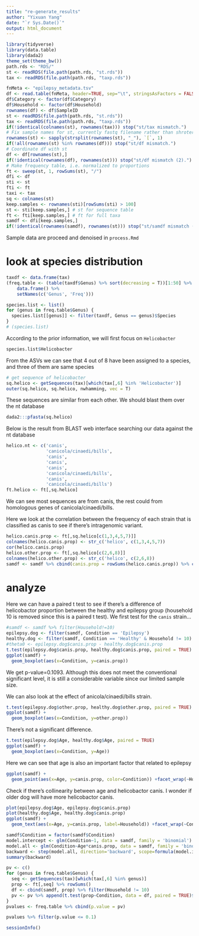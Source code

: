 ```yaml
---
title: "re-generate_results"
author: "Yixuan Yang"
date: "`r Sys.Date()`"
output: html_document
---
```


```r
library(tidyverse)
library(data.table)
library(dada2)
theme_set(theme_bw())
path.rds <- "RDS/"
st <- readRDS(file.path(path.rds, "st.rds"))
tax <- readRDS(file.path(path.rds, "taxp.rds"))
```

```r
fnMeta <- "epilepsy_metadata.tsv"
df <- read.table(fnMeta, header=TRUE, sep="\t", stringsAsFactors = FALSE)
df$Category <- factor(df$Category)
df$Household <- factor(df$Household)
rownames(df) <- df$SampleID
st <- readRDS(file.path(path.rds, "st.rds"))
tax <- readRDS(file.path(path.rds, "taxp.rds"))
if(!identical(colnames(st), rownames(tax))) stop("st/tax mismatch.")
# Fix sample names for st, currently fastq filename rather than shroter sample name
rownames(st) <- sapply(strsplit(rownames(st), "_"), `[`, 1)
if(!all(rownames(st) %in% rownames(df))) stop("st/df mismatch.")
# Coordinate df with st
df <- df[rownames(st),]
if(!identical(rownames(df), rownames(st))) stop("st/df mismatch (2).")
# Make frequency table, i.e. normalized to proportions
ft <- sweep(st, 1, rowSums(st), "/")
dfi <- df
sti <- st
fti <- ft
taxi <- tax
sq <- colnames(st)
keep.samples <- rownames(sti)[rowSums(sti) > 100]
st <- sti[keep.samples,] # st for sequence table
ft <- fti[keep.samples,] # ft for full taxa
samdf <- dfi[keep.samples,]
if(!identical(rownames(samdf), rownames(st))) stop("st/samdf mismatch (3).")
```

Sample data are proceed and denoised in `process.Rmd`

# look at species distribution

```r
taxdf <- data.frame(tax)
(freq.table <- (table(taxdf$Genus) %>% sort(decreasing = T))[1:50] %>%
    data.frame() %>%
    setNames(c('Genus', 'Freq')))

species.list <- list()
for (genus in freq.table$Genus) {
  species.list[[genus]] <- filter(taxdf, Genus == genus)$Species 
}
# (species.list)
```

According to the prior information, we will first focus on `Helicobacter`

```r
species.list$Helicobacter
```

From the ASVs we can see that 4 out of 8 have been assigned to a species, and three of them are same species

```r
# get sequence of helicobacter
sq.helico <- getSequences(tax)[which(tax[,6] %in% 'Helicobacter')]
outer(sq.helico, sq.helico, nwhamming, vec = T)
```

These sequences are similar from each other. We should blast them over the nt database

```r
dada2:::pfasta(sq.helico)
```

Below is the result from BLAST web interface searching our data against the nt database

```r
helico.nt <- c('canis',
               'canicola/cinaedi/bills',
               'canis',
               'canis',
               'canis',
               'canicola/cinaedi/bills',
               'canis',
               'canicola/cinaedi/bills')
ft.helico <- ft[,sq.helico]
```

We can see most sequences are from canis, the rest could from homologous genes of canicola/cinaedi/bills.

Here we look at the correlation between the frequency of each strain that is classified as canis to see if there's intragenomic variant.

```r
helico.canis.prop <- ft[,sq.helico[c(1,3,4,5,7)]]
colnames(helico.canis.prop) <- str_c('helico', c(1,3,4,5,7)) 
cor(helico.canis.prop)
helico.other.prop <- ft[,sq.helico[c(2,6,8)]]
colnames(helico.other.prop) <- str_c('helico', c(2,6,8)) 
samdf <- samdf %>% cbind(canis.prop = rowSums(helico.canis.prop)) %>% cbind(other.prop = rowSums(helico.other.prop))
```


# analyze

Here we can have a paired t test to see if there's a difference of helicobactor proportion between the healthy and epilepsy group (household 10 is removed since this is a paired t test). We first test for the `canis` strain...

```r
#samdf <- samdf %>% filter(Household!=10)
epilepsy.dog <- filter(samdf, Condition == 'Epilepsy')
healthy.dog <- filter(samdf, Condition == 'Healthy' & Household != 10)
#theta0 <- epilepsy.dog$canis.prop - healthy.dog$canis.prop
t.test(epilepsy.dog$canis.prop, healthy.dog$canis.prop, paired = TRUE)
ggplot(samdf) +
  geom_boxplot(aes(x=Condition, y=canis.prop))
```

We get p-value=0.1093. Although this does not meet the conventional significant level, it is still a considerable variable since our limited sample size.

We can also look at the effect of anicola/cinaedi/bills strain.

```r
t.test(epilepsy.dog$other.prop, healthy.dog$other.prop, paired = TRUE)
ggplot(samdf) +
  geom_boxplot(aes(x=Condition, y=other.prop))
```

There's not a significant difference.

```r
t.test(epilepsy.dog$Age, healthy.dog$Age, paired = TRUE)
ggplot(samdf) +
  geom_boxplot(aes(x=Condition, y=Age))
```

Here we can see that age is also an important factor that related to epilepsy

```r
ggplot(samdf) +
  geom_point(aes(x=Age, y=canis.prop, color=Condition)) +facet_wrap(~Household, scales = 'free_y') 
```

Check if there's collinearity between age and helicobactor canis. I wonder if older dog will have more helicobactor canis.

```r
plot(epilepsy.dog$Age, epilepsy.dog$canis.prop)
plot(healthy.dog$Age, healthy.dog$canis.prop)
ggplot(samdf) +
  geom_text(aes(x=Age, y=canis.prop, label=Household)) +facet_wrap(~Condition, scales = 'fixed') 
```

```r
samdf$Condition = factor(samdf$Condition)
model.intercept <- glm(Condition~1, data = samdf, family = 'binomial')
model.all <- glm(Condition~Age*canis.prop, data = samdf, family = 'binomial')
backward <- step(model.all, direction='backward', scope=formula(model.intercept), trace=0)
summary(backward)
```


```r
pv <- c()
for (genus in freq.table$Genus) {
  seq <- getSequences(tax)[which(tax[,6] %in% genus)]
  prop <- ft[,seq] %>% rowSums()
  df <- cbind(samdf, prop) %>% filter(Household != 10)
  pv <- pv %>% append(t.test(prop~Condition, data = df, paired = TRUE)$p.value)
}
pvalues <- freq.table %>% cbind(p.value = pv)

pvalues %>% filter(p.value <= 0.1)
```


```r
sessionInfo()
```

